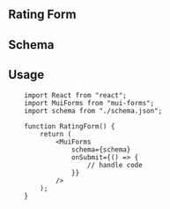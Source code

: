## Rating Form


<RegistrationForm />

## Schema

<SchemaViewer value={schema} />

## Usage

```tsx
    import React from "react";
    import MuiForms from "mui-forms";
    import schema from "./schema.json";

    function RatingForm() {
        return (
            <MuiForms
                schema={schema}
                onSubmit={() => {
                    // handle code
                }}
            />
        );
    }
```